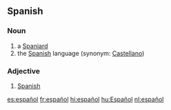 == Spanish ==
=== Noun ===

# a [[Spaniard]]
# the [[Spanish]] language (synonym: [[Castellano]])

=== Adjective ===

# [[Spanish]]

[[es:español]]
[[fr:español]]
[[hi:español]]
[[hu:Español]]
[[nl:español]]